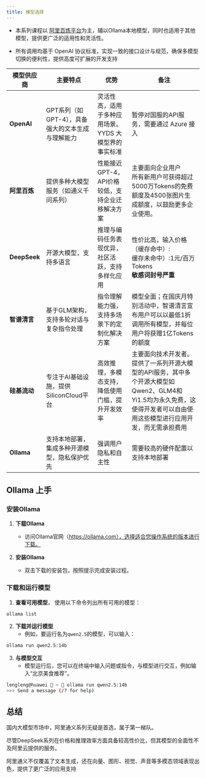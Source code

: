 ```yaml
---
title: 模型选择
---
```


- 本系列课程以 [阿里百炼平台](https://bailian.console.aliyun.com/)为主，辅以Ollama本地模型，同时也适用于其他模型，提供更广泛的适用性和灵活性。

- 所有调用均基于 OpenAI 协议标准，实现一致的接口设计与规范，确保多模型切换的便利性，提供高度可扩展的开发支持

| 模型供应商 | 主要特点 | 优势 | 备注 |
| --- | --- | --- | --- |
| **OpenAI** | GPT系列（如GPT-4），具备强大的文本生成与理解能力 | 灵活性高，适用于多种应用场景。YYDS 大模型界的事实标准 | 暂停对国服的API服务，需要通过 Azure 接入 |
| **阿里百炼** | 提供多种大模型服务（如通义千问系列） | 性能接近GPT-4，API价格较低，支持企业迁移解决方案 | 主要面向企业用户<br/>所有新用户可获得超过5000万Tokens的免费额度及4500张图片生成额度，以鼓励更多企业使用。 |
| **DeepSeek** | 开源大模型，支持多语言 | 推理与编码任务表现优异，社区活跃，支持多样化应用 | 性价比高，输入价格（缓存命中）:<br/>缓存未命中）:1元/百万Tokens <br/> **敏感词封号严重**|
| **智谱清言** | 基于GLM架构，支持多轮对话与复杂指令处理 | 指令理解能力强，支持多场景下的定制化解决方案 | 模型全面；在国庆月特别活动中，智谱清言宣布用户可以以最低1折调用所有模型，并每位用户将获赠1亿Tokens的额度 |
| **硅基流动** | 专注于AI基础设施，提供SiliconCloud平台 | 高效推理，多模态支持，降低使用门槛，提升开发效率 | 主要面向技术开发者。提供了一系列开源大模型的API服务，其中多个开源大模型如Qwen2、GLM4和Yi1.5均为永久免费，这使得开发者可以自由使用这些模型进行应用开发，而无需承担费用 |
| **Ollama** | 支持本地部署，集成多种开源模型，隐私保护优先 | 强调用户隐私和自主性 | 需要较高的硬件配置以支持本地部署 |

## Ollama 上手

### 安装Ollama

1. **下载Ollama**
   - 访问Ollama官网（https://ollama.com），选择适合您操作系统的版本进行下载。

2. **安装Ollama**
   - 双击下载的安装包，按照提示完成安装过程。

### 下载和运行模型

1. **查看可用模型**， 使用以下命令列出所有可用的模型：

```bash
ollama list
```

2. **下载并运行模型**
   - 例如，要运行名为`qwen2.5`的模型，可以输入：
```bash
ollama run qwen2.5:14b
```
3. **与模型交互**
   - 模型运行后，您可以在终端中输入问题或指令，与模型进行交互，例如输入“北京美食推荐”。

```bash
lengleng@huawei  ~  ollama run qwen2.5:14b
>>> Send a message (/? for help)
```

## 总结

国内大模型市场中，阿里通义系列无疑是首选，属于第一梯队。

尽管DeepSeek系列在价格和推理效率方面具备较高性价比，但其模型的全面性不及阿里云提供的服务。

阿里通义不仅覆盖了文本生成，还在向量、图形、视觉、声音等多模态领域表现出色，提供了更广泛的应用支持
